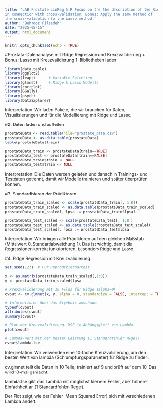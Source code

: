 ```yaml
---
title: "LAB Prostate LinReg 5.R Focus on the the description of the Ridge method
in connection with cross-validation. Bonus: Apply the same method of
the cross-validation to the Lasso method."
author: "Behrooz Filzadeh"
date: "2025-05-15"
output: html_document
---
```


```r
knitr::opts_chunk$set(echo = TRUE)
```

#Prostata-Datenanalyse mit Ridge Regression und Kreuzvalidierung
+ Bonus: Lasso mit Kreuzvalidierung
1. Bibliotheken laden
```r
library(data.table)
library(ggplot2)
library(leaps)      # Variable Selection
library(glmnet)     # Ridge & Lasso Modelle
library(corrplot)
library(GGally)
library(psych)
library(DataExplorer)
```
Interpretation:
Wir laden Pakete, die wir brauchen für Daten, Visualisierungen und für die Modellierung mit Ridge und Lasso.

#2. Daten laden und aufteilen
```r
prostateData <- read.table(file="prostate_data.csv")
prostateData <- as.data.table(prostateData)
table(prostateData$train)

prostateData_train <- prostateData[train==TRUE]
prostateData_test <- prostateData[train==FALSE]
prostateData_train$train <- NULL
prostateData_test$train <- NULL
```
Interpretation:
Die Daten werden geladen und danach in Trainings- und Testdaten getrennt, damit wir Modelle trainieren und später überprüfen können.

#3. Standardisieren der Prädiktoren
```r
prostateData_train_scaled <- scale(prostateData_train[, 1:8])
prostateData_train_scaled <- as.data.table(prostateData_train_scaled)
prostateData_train_scaled[, lpsa := prostateData_train$lpsa]

prostateData_test_scaled <- scale(prostateData_test[, 1:8]) 
prostateData_test_scaled <- as.data.table(prostateData_test_scaled)
prostateData_test_scaled[, lpsa := prostateData_test$lpsa]
```
Interpretation:
Wir bringen alle Prädiktoren auf den gleichen Maßstab (Mittelwert 0, Standardabweichung 1). Das ist wichtig, damit die Regressionen korrekt funktionieren, besonders Ridge und Lasso.

#4. Ridge Regression mit Kreuzvalidierung
```r
set.seed(123)  # Für Reproduzierbarkeit

x <- as.matrix(prostateData_train_scaled[,1:8])
y <- prostateData_train_scaled$lpsa

# Kreuzvalidierung mit 10 Folds für Ridge (alpha=0)
cvout <- cv.glmnet(x, y, alpha = 0, standardize = FALSE, intercept = TRUE, nfolds = 10)

# Informationen über das Ergebnis anschauen
typeof(cvout)
attributes(cvout)
summary(cvout)

# Plot der Kreuzvalidierung: MSE in Abhängigkeit von Lambda
plot(cvout)

# Lambda-Wert mit der besten Leistung (1 Standardfehler Regel)
cvout$lambda.1se
```
Interpretation:
Wir verwenden eine 10-fache Kreuzvalidierung, um den besten Wert von lambda (Schrumpfungsparameter) für Ridge zu finden.

cv.glmnet teilt die Daten in 10 Teile, trainiert auf 9 und prüft auf dem 10. Das wird 10-mal gemacht.

lambda.1se gibt das Lambda mit möglichst kleinem Fehler, aber höherer Einfachheit an (1 Standardfehler-Regel).

Der Plot zeigt, wie der Fehler (Mean Squared Error) sich mit verschiedenen Lambda ändert.




